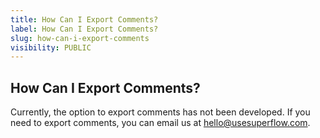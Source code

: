 ```yaml
---
title: How Can I Export Comments?
label: How Can I Export Comments?
slug: how-can-i-export-comments
visibility: PUBLIC
---
```

## How Can I Export Comments?

Currently, the option to export comments has not been developed. If you need to export comments, you can email us at hello@usesuperflow.com.
